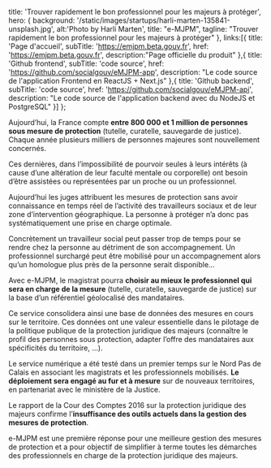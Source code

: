 

  title: 'Trouver rapidement le bon professionnel pour les majeurs à protéger',
  hero: {
    background: '/static/images/startups/harli-marten-135841-unsplash.jpg',
    alt:'Photo by Harli Marten',
    title: "e-MJPM",
    tagline: "Trouver rapidement le bon professionnel pour les majeurs à protéger"
  },
  links:[{
    title: 'Page d\'accueil',
    subTitle: 'https://emjpm.beta.gouv.fr',
    href: 'https://emjpm.beta.gouv.fr',
    description:"Page officielle du produit"
  },{
    title: 'Github frontend',
    subTitle: 'code source',
    href: 'https://github.com/socialgouv/eMJPM-app',
    description: "Le code source de l'application Frontend en ReactJS + Next.js"
  },{
    title: 'Github backend',
    subTitle: 'code source',
    href: 'https://github.com/socialgouv/eMJPM-api',
    description: "Le code source de l'application backend avec du NodeJS et PostgreSQL"
  }]
};

<LayoutArticle meta={meta} footer={footer}>

Aujourd’hui, la France compte **entre 800 000 et 1 million de personnes sous mesure de protection** (tutelle, curatelle, sauvegarde de justice). Chaque année plusieurs milliers de personnes majeures sont nouvellement concernés.

Ces dernières, dans l’impossibilité de pourvoir seules à leurs intérêts (à cause d’une altération de leur faculté mentale ou corporelle) ont besoin d’être assistées ou représentées par un proche ou un professionnel.

Aujourd’hui les juges attribuent les mesures de protection sans avoir connaissance en temps réel de l’activité des travailleurs sociaux et de leur zone d’intervention géographique. La personne à protéger n’a donc pas systématiquement une prise en charge optimale.

Concrètement un travailleur social peut passer trop de temps pour se rendre chez la personne au détriment de son accompagnement. Un professionnel surchargé peut être mobilisé pour un accompagnement alors qu’un homologue plus près de la personne serait disponible…

Avec e-MJPM, le magistrat pourra **choisir au mieux le professionnel qui sera en charge de la mesure** (tutelle, curatelle, sauvegarde de justice) sur la base d’un référentiel géolocalisé des mandataires.

Ce service consolidera ainsi une base de données des mesures en cours sur le territoire. Ces données ont une valeur essentielle dans le pilotage de la politique publique de la protection juridique des majeurs (connaître le profil des personnes sous protection, adapter l’offre des mandataires aux spécificités du territoire, …).

Le service numérique a été testé dans un premier temps sur le Nord Pas de Calais en associant les magistrats et les professionnels mobilisés. **Le déploiement sera engagé au fur et à mesure** sur de nouveaux territoires, en partenariat avec le ministère de la Justice.

Le rapport de la Cour des Comptes 2016 sur la protection juridique des majeurs confirme l’**insuffisance des outils actuels dans la gestion des mesures de protection**.

e-MJPM est une première réponse pour une meilleure gestion des mesures de protection et a pour objectif de simplifier à terme toutes les démarches des professionnels en charge de la protection juridique des majeurs.
</LayoutArticle>
